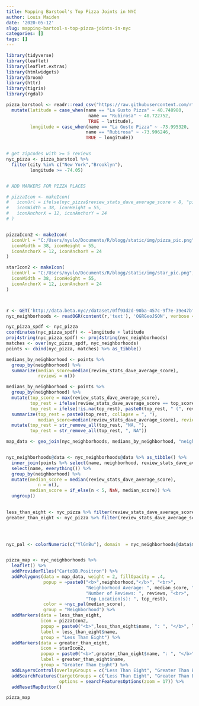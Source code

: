 ```yaml
---
title: Mapping Barstool's Top Pizza Joints in NYC
author: Louis Maiden
date: '2020-05-12'
slug: mapping-bartool-s-top-pizza-joints-in-nyc
categories: []
tags: []
---
```


```r
library(tidyverse)
library(leaflet)
library(leaflet.extras)
library(htmlwidgets)
library(broom)
library(httr)
library(tigris)
library(rgdal)
```


```r
pizza_barstool <- readr::read_csv("https://raw.githubusercontent.com/rfordatascience/tidytuesday/master/data/2019/2019-10-01/pizza_barstool.csv") %>% 
  mutate(latitude = case_when(name == "La Gusto Pizza" ~ 40.748980,
                               name == "Rubirosa" ~ 40.722752,
                               TRUE ~ latitude),
         longitude = case_when(name == "La Gusto Pizza" ~ -73.995320,
                              name == "Rubirosa" ~ -73.996246,
                              TRUE ~ longitude))


# get zipcodes with >= 5 reviews
nyc_pizza <- pizza_barstool %>% 
  filter(city %in% c("New York","Brooklyn"),
         longitude >= -74.05)


# ADD MARKERS FOR PIZZA PLACES

# pizzaIcon <- makeIcon(
#   iconUrl = ifelse(nyc_pizza$review_stats_dave_average_score < 8, "pizza_pic.png", "star_pic.png"),
#   iconWidth = 38, iconHeight = 55,
#   iconAnchorX = 12, iconAnchorY = 24
# )


pizzaIcon2 <- makeIcon(
  iconUrl = "C:/Users/nyulo/Documents/R/blogg/static/img/pizza_pic.png",
  iconWidth = 38, iconHeight = 55,
  iconAnchorX = 12, iconAnchorY = 24
)

starIcon2 <- makeIcon(
  iconUrl = "C:/Users/nyulo/Documents/R/blogg/static/img/star_pic.png",
  iconWidth = 38, iconHeight = 55,
  iconAnchorX = 12, iconAnchorY = 24
)



r <- GET('http://data.beta.nyc//dataset/0ff93d2d-90ba-457c-9f7e-39e47bf2ac5f/resource/35dd04fb-81b3-479b-a074-a27a37888ce7/download/d085e2f8d0b54d4590b1e7d1f35594c1pediacitiesnycneighborhoods.geojson')
nyc_neighborhoods <- readOGR(content(r,'text'), 'OGRGeoJSON', verbose = F)

nyc_pizza_spdf <- nyc_pizza
coordinates(nyc_pizza_spdf) <- ~longitude + latitude
proj4string(nyc_pizza_spdf) <- proj4string(nyc_neighborhoods)
matches <- over(nyc_pizza_spdf, nyc_neighborhoods)
points <- cbind(nyc_pizza, matches) %>% as_tibble()

medians_by_neighborhood <- points %>% 
  group_by(neighborhood) %>%
  summarize(median_score=median(review_stats_dave_average_score), 
            reviews = n())

medians_by_neighborhood <- points %>% 
  group_by(neighborhood) %>% 
  mutate(top_score = max(review_stats_dave_average_score),
         top_rest = ifelse(review_stats_dave_average_score == top_score, name, NA),
         top_rest = ifelse(!is.na(top_rest), paste0(top_rest, " (", review_stats_dave_average_score, ")"), NA)) %>% 
  summarize(top_rest = paste0(top_rest, collapse = ", "),
            median_score=median(review_stats_dave_average_score), reviews = n()) %>% 
  mutate(top_rest = str_remove_all(top_rest, "NA, "),
         top_rest = str_remove_all(top_rest, ", NA"))

map_data <- geo_join(nyc_neighborhoods, medians_by_neighborhood, "neighborhood", "neighborhood")


nyc_neighborhoods@data <- nyc_neighborhoods@data %>% as_tibble() %>% 
  inner_join(points %>% select(name, neighborhood, review_stats_dave_average_score), by = "neighborhood") %>% 
  select(name, everything()) %>% 
  group_by(neighborhood) %>% 
  mutate(median_score = median(review_stats_dave_average_score),
            n = n(),
         median_score = if_else(n < 5, NaN, median_score)) %>% 
  ungroup()
  

less_than_eight <- nyc_pizza %>% filter(review_stats_dave_average_score < 8) %>% rename(lng = longitude,                                                                                        lat = latitude)
greater_than_eight <- nyc_pizza %>% filter(review_stats_dave_average_score >= 8) %>% rename(lng = longitude,
                                                                                        lat = latitude)



nyc_pal <- colorNumeric(c("YlGnBu"), domain  = nyc_neighborhoods@data$median_score)


pizza_map <- nyc_neighborhoods %>% 
  leaflet() %>% 
  addProviderTiles("CartoDB.Positron") %>% 
  addPolygons(data = map_data, weight = 2, fillOpacity = .4, 
              popup = ~paste0("<b>",neighborhood,"</b>", "<br>", 
                              "Neighborhood Average: ", median_score, "<br>", 
                              "Number of Reviews: ", reviews, "<br>", 
                              "Top Location(s): ", top_rest),
              color = ~nyc_pal(median_score),
              group = "Neighborhood") %>% 
  addMarkers(data = less_than_eight, 
             icon = pizzaIcon2,
             popup = paste0("<b>",less_than_eight$name, ": ", "</b>", less_than_eight$review_stats_dave_average_score), 
             label = less_than_eight$name,
             group = "Less Than Eight") %>% 
  addMarkers(data = greater_than_eight, 
             icon = starIcon2,
             popup = paste0("<b>",greater_than_eight$name, ": ", "</b>", greater_than_eight$review_stats_dave_average_score),
             label = greater_than_eight$name,
             group = "Greater Than Eight") %>% 
  addLayersControl(overlayGroups = c("Less Than Eight", "Greater Than Eight", "Neighborgood")) %>% 
  addSearchFeatures(targetGroups = c("Less Than Eight", "Greater Than Eight"), 
                    options = searchFeaturesOptions(zoom = 17)) %>% 
  addResetMapButton() 

```

```r
pizza_map

```



